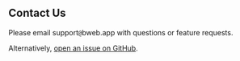 
<Layout mdx title='Support'>

## Contact Us

Please email support<code>&#64;</code>bweb.app with questions or feature requests.

Alternatively, [open an issue on GitHub](https://github.com/Simply-Synonyms/simply-synonyms/issues/new).

</Layout>
